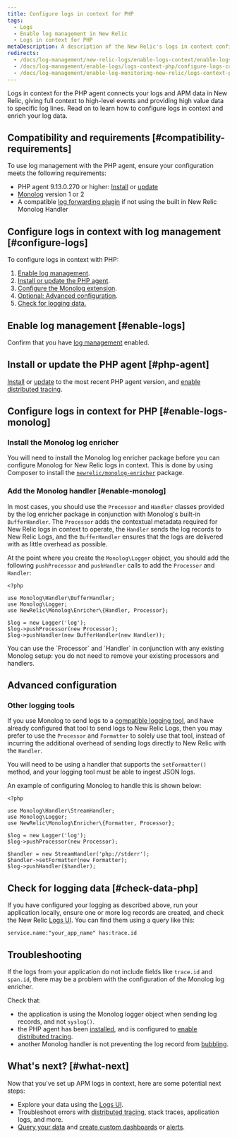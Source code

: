 ```yaml
---
title: Configure logs in context for PHP
tags:
  - Logs
  - Enable log management in New Relic
  - Logs in context for PHP
metaDescription: A description of the New Relic's logs in context configuration process for the PHP agent.
redirects:
  - /docs/log-management/new-relic-logs/enable-logs-context/enable-logs-context-php
  - /docs/log-management/enable-logs/logs-context-php/configure-logs-context-php
  - /docs/log-management/enable-log-monitoring-new-relic/logs-context-php/configure-logs-context-php
---
```


Logs in context for the PHP agent connects your logs and APM data in New Relic, giving full context to high-level events and providing high value data to specific log lines. Read on to learn how to configure logs in context and enrich your log data.

## Compatibility and requirements [#compatibility-requirements]

To use log management with the PHP agent, ensure your configuration meets the following requirements:

* PHP agent 9.13.0.270 or higher: [Install](/docs/agents/php-agent/installation/php-agent-installation-overview) or [update](/docs/agents/php-agent/installation/update-php-agent)
* [Monolog](https://github.com/Seldaek/monolog) version 1 or 2
* A compatible [log forwarding plugin](/docs/log-management/enable-logs/enable-logs/enable-new-relic-logs#enable-logs) if not using the built in New Relic Monolog Handler

## Configure logs in context with log management [#configure-logs]

To configure logs in context with PHP:

1. [Enable log management](/docs/introduction-new-relic-logs).
2. [Install or update the PHP agent](#php-agent).
3. [Configure the Monolog extension](#enable-logs-monolog).
4. [Optional: Advanced configuration](#advanced-configuration).
5. [Check for logging data.](#check-data-php)

## Enable log management [#enable-logs]

Confirm that you have [log management](/docs/introduction-new-relic-logs) enabled.

## Install or update the PHP agent [#php-agent]

[Install](/docs/agents/php-agent/installation/php-agent-installation-overview) or [update](/docs/agents/php-agent/installation/update-php-agent) to the most recent PHP agent version, and [enable distributed tracing](/docs/understand-dependencies/distributed-tracing/enable-configure/enable-distributed-tracing).

## Configure logs in context for PHP [#enable-logs-monolog]

### Install the Monolog log enricher

You will need to install the Monolog log enricher package before you can configure Monolog for New Relic logs in context. This is done by using Composer to install the [`newrelic/monolog-enricher`](https://packagist.org/packages/newrelic/monolog-enricher) package.

### Add the Monolog handler [#enable-monolog]

In most cases, you should use the `Processor` and `Handler` classes provided by the log enricher package in conjunction with Monolog's built-in `BufferHandler`. The `Processor` adds the contextual metadata required for New Relic logs in context to operate, the `Handler` sends the log records to New Relic Logs, and the `BufferHandler` ensures that the logs are delivered with as little overhead as possible.

At the point where you create the `Monolog\Logger` object, you should add the following `pushProcessor` and `pushHandler` calls to add the `Processor` and `Handler`:

```
<?php

use Monolog\Handler\BufferHandler;
use Monolog\Logger;
use NewRelic\Monolog\Enricher\{Handler, Processor};

$log = new Logger('log');
$log->pushProcessor(new Processor);
$log->pushHandler(new BufferHandler(new Handler));
```

<Callout variant="tip">
  You can use the `Processor` and `Handler` in conjunction with any existing Monolog setup: you do not need to remove your existing processors and handlers.
</Callout>

## Advanced configuration

### Other logging tools

If you use Monolog to send logs to a [compatible logging tool](https://docs.newrelic.com/docs/log-management/enable-logs/enable-logs/enable-new-relic-logs#enable-logs), and have already configured that tool to send logs to New Relic Logs, then you may prefer to use the `Processor` and `Formatter` to solely use that tool, instead of incurring the additional overhead of sending logs directly to New Relic with the `Handler`.

You will need to be using a handler that supports the `setFormatter()` method, and your logging tool must be able to ingest JSON logs.

An example of configuring Monolog to handle this is shown below:

```
<?php

use Monolog\Handler\StreamHandler;
use Monolog\Logger;
use NewRelic\Monolog\Enricher\{Formatter, Processor};

$log = new Logger('log');
$log->pushProcessor(new Processor);

$handler = new StreamHandler('php://stderr');
$handler->setFormatter(new Formatter);
$log->pushHandler($handler);
```

## Check for logging data [#check-data-php]

If you have configured your logging as described above, run your application locally, ensure one or more log records are created, and check the New Relic [Logs UI](/docs/log-management/new-relic-logs/ui-data/explore-your-data-new-relic-logs-ui). You can find them using a query like this:

```
service.name:"your_app_name" has:trace.id
```

## Troubleshooting

If the logs from your application do not include fields like `trace.id` and `span.id`, there may be a problem with the configuration of the Monolog log enricher.

Check that:

* the application is using the Monolog logger object when sending log records, and not `syslog()`.
* the PHP agent has been [installed](/docs/agents/php-agent/installation/php-agent-installation-overview), and is configured to [enable distributed tracing](/docs/understand-dependencies/distributed-tracing/enable-configure/enable-distributed-tracing).
* another Monolog handler is not preventing the log record from [bubbling](https://github.com/Seldaek/monolog/blob/master/doc/01-usage.md#core-concepts).

## What's next? [#what-next]

Now that you've set up APM logs in context, here are some potential next steps:

* Explore your data using the [Logs UI](/docs/explore-your-data-new-relic-logs-ui).
* Troubleshoot errors with [distributed tracing](/docs/understand-dependencies/distributed-tracing/get-started/introduction-distributed-tracing), stack traces, application logs, and more.
* [Query your data](/docs/using-new-relic/data/understand-data/query-new-relic-data) and [create custom dashboards](/docs/dashboards/new-relic-one-dashboards/get-started/introduction-new-relic-one-dashboards) or [alerts](/docs/alerts/new-relic-alerts/configuring-alert-policies/create-edit-or-find-alert-policy).
